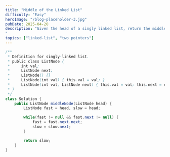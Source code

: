 ```yaml
---
title: "Middle of the Linked List"
difficulty: "Easy"
heroImage: "/blog-placeholder-3.jpg"
pubDate: 2025-04-20
description: "Given the head of a singly linked list, return the middle node of the linked list.
"
topics: ["linked-list", "two pointers"]
---
```


```java
/**
 * Definition for singly-linked list.
 * public class ListNode {
 *     int val;
 *     ListNode next;
 *     ListNode() {}
 *     ListNode(int val) { this.val = val; }
 *     ListNode(int val, ListNode next) { this.val = val; this.next = next; }
 * }
 */
class Solution {
    public ListNode middleNode(ListNode head) {
        ListNode fast = head, slow = head;

        while(fast != null && fast.next != null) {
            fast = fast.next.next;
            slow = slow.next;
        }

        return slow;
    }
}
```